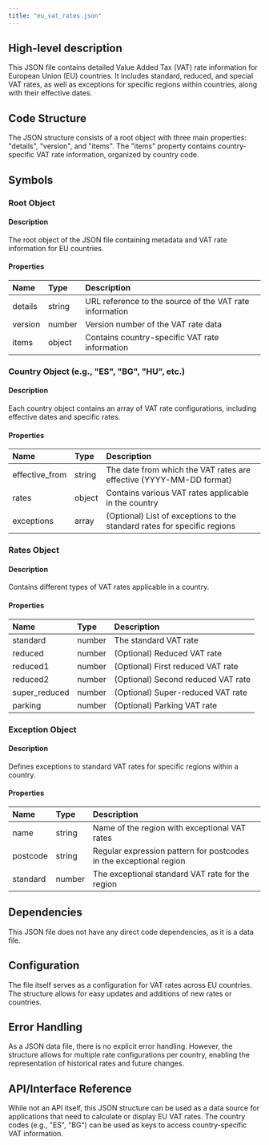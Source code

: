```yaml
---
title: "eu_vat_rates.json"
---
```


## High-level description
This JSON file contains detailed Value Added Tax (VAT) rate information for European Union (EU) countries. It includes standard, reduced, and special VAT rates, as well as exceptions for specific regions within countries, along with their effective dates.

## Code Structure
The JSON structure consists of a root object with three main properties: "details", "version", and "items". The "items" property contains country-specific VAT rate information, organized by country code.

## Symbols

### Root Object
#### Description
The root object of the JSON file containing metadata and VAT rate information for EU countries.

#### Properties
| Name | Type | Description |
|:-----|:-----|:------------|
| details | string | URL reference to the source of the VAT rate information |
| version | number | Version number of the VAT rate data |
| items | object | Contains country-specific VAT rate information |

### Country Object (e.g., "ES", "BG", "HU", etc.)
#### Description
Each country object contains an array of VAT rate configurations, including effective dates and specific rates.

#### Properties
| Name | Type | Description |
|:-----|:-----|:------------|
| effective_from | string | The date from which the VAT rates are effective (YYYY-MM-DD format) |
| rates | object | Contains various VAT rates applicable in the country |
| exceptions | array | (Optional) List of exceptions to the standard rates for specific regions |

### Rates Object
#### Description
Contains different types of VAT rates applicable in a country.

#### Properties
| Name | Type | Description |
|:-----|:-----|:------------|
| standard | number | The standard VAT rate |
| reduced | number | (Optional) Reduced VAT rate |
| reduced1 | number | (Optional) First reduced VAT rate |
| reduced2 | number | (Optional) Second reduced VAT rate |
| super_reduced | number | (Optional) Super-reduced VAT rate |
| parking | number | (Optional) Parking VAT rate |

### Exception Object
#### Description
Defines exceptions to standard VAT rates for specific regions within a country.

#### Properties
| Name | Type | Description |
|:-----|:-----|:------------|
| name | string | Name of the region with exceptional VAT rates |
| postcode | string | Regular expression pattern for postcodes in the exceptional region |
| standard | number | The exceptional standard VAT rate for the region |

## Dependencies
This JSON file does not have any direct code dependencies, as it is a data file.

## Configuration
The file itself serves as a configuration for VAT rates across EU countries. The structure allows for easy updates and additions of new rates or countries.

## Error Handling
As a JSON data file, there is no explicit error handling. However, the structure allows for multiple rate configurations per country, enabling the representation of historical rates and future changes.

## API/Interface Reference
While not an API itself, this JSON structure can be used as a data source for applications that need to calculate or display EU VAT rates. The country codes (e.g., "ES", "BG") can be used as keys to access country-specific VAT information.